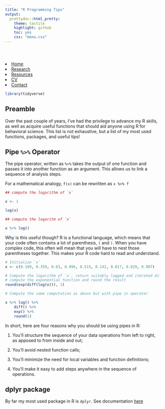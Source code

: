 ```yaml
---
title: "R Programming Tips"
output:
  prettydoc::html_pretty:
    theme: tactile
    highlight: github
    toc: yes
    css: "menu.css"
---
```

```{=html}
<html lang="en">
<head>
  <script src="https://cdnjs.cloudflare.com/ajax/libs/jquery/3.6.0/jquery.min.js"></script>
  <link rel="stylesheet" href="https://cdnjs.cloudflare.com/ajax/libs/font-awesome/5.15.3/css/all.min.css"/>
  <link rel="stylesheet" href="menu.css">
</head>
<body>
  <header>
    <div class="inner-width">
      <div class="menu-icon">
        <i class="fas fa-align-right"></i>
      </div>
    </div>
  </header>

  <div class="navigation-menu">
    <nav>
      <li><a href="index.html">Home</a></li>
      <li><a href="research.html">Research</a></li>
      <li><a href="resources.html">Resources</a></li>
      <li><a href="CV.html">CV</a></li>
      <li><a href="contact.html">Contact</a></li>
    </nav>
  </div>

  <script>
    $(".menu-icon").click(function(){
      $(this).toggleClass("active");
      $(".navigation-menu").toggleClass("active");
      $(".menu-icon i").toggleClass("fa-times");
    });
  </script>
</body>

</html>


```


```r
library(tidyverse)

```



## Preamble

Over the past couple of years, I've had the privilege to advance my R skills, as well as acquire useful functions that should aid anyone using R for behavioral science. This list is not exhaustive, but a list of my most used functions, packages, and useful tips!

## Pipe `%>%` Operator

The pipe operator, written as `%>%` takes the output of one function and passes it into another function as an argument. This allows us to link a sequence of analysis steps. 

\n For a mathematical analogy, `f(x)` can be rewritten as `x %>% f`

```r
## compute the logarithm of `x`

x <- 1

log(x)

## compute the logaritm of `x`

x %>% log()


```

Why is this useful though? R is a functional language, which means that your code often contains a lot of parenthesis, `(` and `)`. When you have complex code, this often will mean that you will have to nest those parentheses together. This makes your R code hard to read and understand.

```r
# Initialize `x`
x <- c(0.109, 0.359, 0.63, 0.996, 0.515, 0.142, 0.017, 0.829, 0.907)

# Compute the logarithm of `x`, return suitably lagged and iterated differences, 
# compute the exponential function and round the result
round(exp(diff(log(x))), 1)

# Compute the same computation as above but with pipe in operator

x %>% log() %>%
    diff() %>%
    exp() %>%
    round(1)

```

In short, here are four reasons why you should be using pipes in R:

1. You'll structure the sequence of your data operations from left to right, as apposed to from inside and out;

2. You'll avoid nested function calls;

3. You'll minimize the need for local variables and function definitions;

4. You'll make it easy to add steps anywhere in the sequence of operations.

## dplyr package
 
By far my most used package in R is `dplyr`. See documentation [here](https://www.rdocumentation.org/packages/dplyr/versions/0.7.8) 


